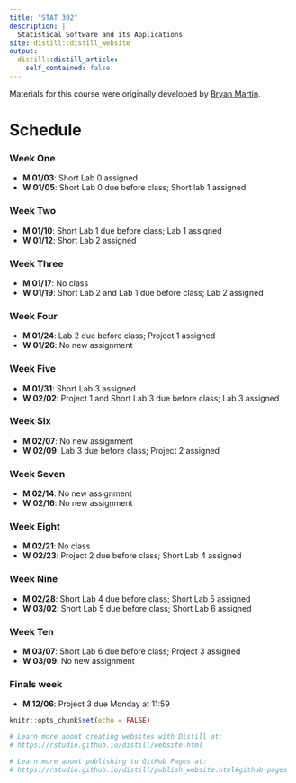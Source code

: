 ```yaml
---
title: "STAT 302"
description: |
  Statistical Software and its Applications
site: distill::distill_website
output:
  distill::distill_article:
    self_contained: false
---
```


Materials for this course were originally developed by [Bryan Martin](https://bryandmartin.github.io/STAT302/index.html).

# Schedule 

### Week One 

* **M 01/03**: Short Lab 0 assigned
* **W 01/05**: Short Lab 0 due before class; Short lab 1 assigned

### Week Two

* **M 01/10**: Short Lab 1 due before class; Lab 1 assigned 
* **W 01/12**: Short Lab 2 assigned 

### Week Three

* **M 01/17**: No class
* **W 01/19**: Short Lab 2 and Lab 1 due before class; Lab 2 assigned

### Week Four

* **M 01/24**: Lab 2 due before class; Project 1 assigned
* **W 01/26**: No new assignment

### Week Five

* **M 01/31**: Short Lab 3 assigned
* **W 02/02**: Project 1 and Short Lab 3 due before class; Lab 3 assigned

### Week Six

* **M 02/07**: No new assignment
* **W 02/09**: Lab 3 due before class; Project 2 assigned 

### Week Seven

* **M 02/14**: No new assignment
* **W 02/16**: No new assignment

### Week Eight

* **M 02/21**: No class
* **W 02/23**: Project 2 due before class; Short Lab 4 assigned

### Week Nine

* **M 02/28**: Short Lab 4 due before class; Short Lab 5 assigned
* **W 03/02**: Short Lab 5 due before class; Short Lab 6 assigned

### Week Ten

* **M 03/07**: Short Lab 6 due before class; Project 3 assigned
* **W 03/09**: No new assignment

### Finals week 

* **M 12/06**: Project 3 due Monday at 11:59



```r
knitr::opts_chunk$set(echo = FALSE)

# Learn more about creating websites with Distill at:
# https://rstudio.github.io/distill/website.html

# Learn more about publishing to GitHub Pages at:
# https://rstudio.github.io/distill/publish_website.html#github-pages

```

